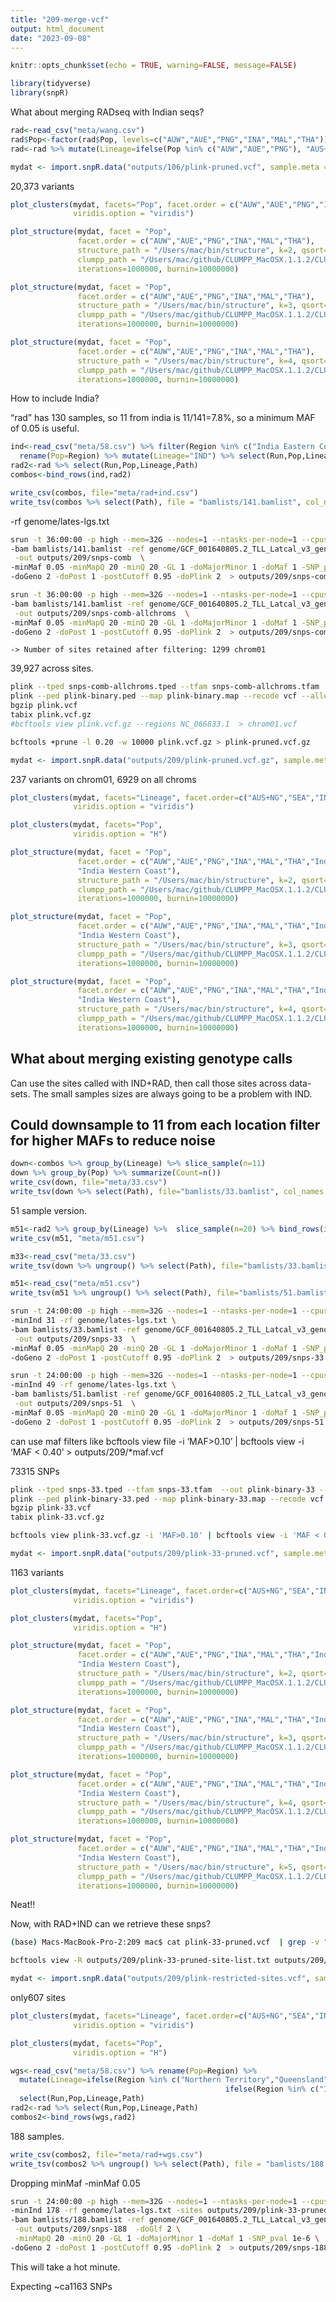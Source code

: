 ```yaml
---
title: "209-merge-vcf"
output: html_document
date: "2023-09-08"
---
```


```r
knitr::opts_chunk$set(echo = TRUE, warning=FALSE, message=FALSE)
```

```r
library(tidyverse)
library(snpR)
```

What about merging RADseq with Indian seqs?

```r
rad<-read_csv("meta/wang.csv")
rad$Pop<-factor(rad$Pop, levels=c("AUW","AUE","PNG","INA","MAL","THA"))
rad<-rad %>% mutate(Lineage=ifelse(Pop %in% c("AUW","AUE","PNG"), "AUS+NG","SEA"))
```


```r
mydat <- import.snpR.data("outputs/106/plink-pruned.vcf", sample.meta = rad %>% select(Run,Pop,Lineage))
```

20,373 variants

```r
plot_clusters(mydat, facets="Pop", facet.order = c("AUW","AUE","PNG","INA","MAL","THA"),
              viridis.option = "viridis")
```

```r
plot_structure(mydat, facet = "Pop", 
               facet.order = c("AUW","AUE","PNG","INA","MAL","THA"),
               structure_path = "/Users/mac/bin/structure", k=2, qsort=FALSE, reps = 1,
               clumpp_path = "/Users/mac/github/CLUMPP_MacOSX.1.1.2/CLUMPP", 
               iterations=1000000, burnin=10000000)
```

```r
plot_structure(mydat, facet = "Pop", 
               facet.order = c("AUW","AUE","PNG","INA","MAL","THA"),
               structure_path = "/Users/mac/bin/structure", k=3, qsort=FALSE, reps = 1,
               clumpp_path = "/Users/mac/github/CLUMPP_MacOSX.1.1.2/CLUMPP", 
               iterations=1000000, burnin=10000000)
```

```r
plot_structure(mydat, facet = "Pop", 
               facet.order = c("AUW","AUE","PNG","INA","MAL","THA"),
               structure_path = "/Users/mac/bin/structure", k=4, qsort=FALSE, reps = 1,
               clumpp_path = "/Users/mac/github/CLUMPP_MacOSX.1.1.2/CLUMPP", 
               iterations=1000000, burnin=10000000)
```


How to include India?

"rad" has 130 samples, so 11 from india is 11/141=7.8%, so a minimum MAF of 0.05 is useful.

```r
ind<-read_csv("meta/58.csv") %>% filter(Region %in% c("India Eastern Coast", "India Western Coast")) %>%
  rename(Pop=Region) %>% mutate(Lineage="IND") %>% select(Run,Pop,Lineage,Path)
rad2<-rad %>% select(Run,Pop,Lineage,Path)
combos<-bind_rows(ind,rad2)
```

```r
write_csv(combos, file="meta/rad+ind.csv")
write_tsv(combos %>% select(Path), file = "bamlists/141.bamlist", col_names = FALSE)
```

-rf genome/lates-lgs.txt 
```sh
srun -t 36:00:00 -p high --mem=32G --nodes=1 --ntasks-per-node=1 --cpus-per-task=12 $HOME/angsd/angsd -nthreads 24 -minInd 134 -r NC_066833.1 \
-bam bamlists/141.bamlist -ref genome/GCF_001640805.2_TLL_Latcal_v3_genomic.fna \
 -out outputs/209/snps-comb  \
-minMaf 0.05 -minMapQ 20 -minQ 20 -GL 1 -doMajorMinor 1 -doMaf 1 -SNP_pval 1e-6 \
-doGeno 2 -doPost 1 -postCutoff 0.95 -doPlink 2  > outputs/209/snps-comb.out 2> outputs/209/snps-comb.err &

srun -t 36:00:00 -p high --mem=32G --nodes=1 --ntasks-per-node=1 --cpus-per-task=12 $HOME/angsd/angsd -nthreads 24 -minInd 134 -rf genome/lates-lgs.txt  \
-bam bamlists/141.bamlist -ref genome/GCF_001640805.2_TLL_Latcal_v3_genomic.fna \
 -out outputs/209/snps-comb-allchroms  \
-minMaf 0.05 -minMapQ 20 -minQ 20 -GL 1 -doMajorMinor 1 -doMaf 1 -SNP_pval 1e-6 \
-doGeno 2 -doPost 1 -postCutoff 0.95 -doPlink 2  > outputs/209/snps-comb-allchroms.out 2> outputs/209/snps-comb-allchroms.err &
```

	-> Number of sites retained after filtering: 1299 chrom01
  39,927 across sites.
  
```sh
plink --tped snps-comb-allchroms.tped --tfam snps-comb-allchroms.tfam  --out plink-binary --recode --allow-extra-chr --noweb
plink --ped plink-binary.ped --map plink-binary.map --recode vcf --allow-extra-chr -out plink
bgzip plink.vcf 
tabix plink.vcf.gz
#bcftools view plink.vcf.gz --regions NC_066833.1  > chrom01.vcf

bcftools +prune -l 0.20 -w 10000 plink.vcf.gz > plink-pruned.vcf.gz
```



```r
mydat <- import.snpR.data("outputs/209/plink-pruned.vcf.gz", sample.meta = combos %>% select(Run,Pop,Lineage))
```

237 variants on chrom01, 6929 on all chroms
      
```r
plot_clusters(mydat, facets="Lineage", facet.order=c("AUS+NG","SEA","IND"),
              viridis.option = "viridis")

plot_clusters(mydat, facets="Pop",
              viridis.option = "H")
```


```r
plot_structure(mydat, facet = "Pop", 
               facet.order = c("AUW","AUE","PNG","INA","MAL","THA","India Eastern Coast",
               "India Western Coast"),
               structure_path = "/Users/mac/bin/structure", k=2, qsort=FALSE, reps = 1,
               clumpp_path = "/Users/mac/github/CLUMPP_MacOSX.1.1.2/CLUMPP", 
               iterations=1000000, burnin=10000000)
```

```r
plot_structure(mydat, facet = "Pop", 
               facet.order = c("AUW","AUE","PNG","INA","MAL","THA","India Eastern Coast",
               "India Western Coast"),
               structure_path = "/Users/mac/bin/structure", k=3, qsort=FALSE, reps = 1,
               clumpp_path = "/Users/mac/github/CLUMPP_MacOSX.1.1.2/CLUMPP", 
               iterations=1000000, burnin=10000000)
```


```r
plot_structure(mydat, facet = "Pop", 
               facet.order = c("AUW","AUE","PNG","INA","MAL","THA","India Eastern Coast",
               "India Western Coast"),
               structure_path = "/Users/mac/bin/structure", k=4, qsort=FALSE, reps = 1,
               clumpp_path = "/Users/mac/github/CLUMPP_MacOSX.1.1.2/CLUMPP", 
               iterations=1000000, burnin=10000000)
```


## What about merging existing genotype calls    

Can use the sites called with IND+RAD, then call those sites across data-sets. The small samples sizes are always going to be a problem with IND. 

## Could downsample to 11 from each location filter for higher MAFs to reduce noise
```r
down<-combos %>% group_by(Lineage) %>% slice_sample(n=11)
down %>% group_by(Pop) %>% summarize(Count=n())
write_csv(down, file="meta/33.csv")
write_tsv(down %>% select(Path), file="bamlists/33.bamlist", col_names = FALSE)
```

51 sample version.  
```r
m51<-rad2 %>% group_by(Lineage) %>%  slice_sample(n=20) %>% bind_rows(ind)
write_csv(m51, "meta/m51.csv")
```

```r
m33<-read_csv("meta/33.csv")
write_tsv(down %>% ungroup() %>% select(Path), file="bamlists/33.bamlist", col_names = FALSE)

m51<-read_csv("meta/m51.csv")
write_tsv(m51 %>% ungroup() %>% select(Path), file="bamlists/51.bamlist", col_names = FALSE)

```

```sh
srun -t 24:00:00 -p high --mem=32G --nodes=1 --ntasks-per-node=1 --cpus-per-task=12 $HOME/angsd/angsd -nthreads 24 \
-minInd 31 -rf genome/lates-lgs.txt \
-bam bamlists/33.bamlist -ref genome/GCF_001640805.2_TLL_Latcal_v3_genomic.fna \
 -out outputs/209/snps-33  \
-minMaf 0.05 -minMapQ 20 -minQ 20 -GL 1 -doMajorMinor 1 -doMaf 1 -SNP_pval 1e-6 \
-doGeno 2 -doPost 1 -postCutoff 0.95 -doPlink 2  > outputs/209/snps-33.out 2> outputs/209/snps-33.err &

srun -t 24:00:00 -p high --mem=32G --nodes=1 --ntasks-per-node=1 --cpus-per-task=12 $HOME/angsd/angsd -nthreads 24 \
-minInd 49 -rf genome/lates-lgs.txt \
-bam bamlists/51.bamlist -ref genome/GCF_001640805.2_TLL_Latcal_v3_genomic.fna \
 -out outputs/209/snps-51  \
-minMaf 0.05 -minMapQ 20 -minQ 20 -GL 1 -doMajorMinor 1 -doMaf 1 -SNP_pval 1e-6 \
-doGeno 2 -doPost 1 -postCutoff 0.95 -doPlink 2  > outputs/209/snps-51.out 2> outputs/209/snps-51.err &
```

can use maf filters like bcftools view file -i 'MAF>0.10' | bcftools view -i 'MAF < 0.40'  > outputs/209/*maf.vcf

73315 SNPs

```sh
plink --tped snps-33.tped --tfam snps-33.tfam  --out plink-binary-33 --recode --allow-extra-chr --noweb
plink --ped plink-binary-33.ped --map plink-binary-33.map --recode vcf --allow-extra-chr -out plink-33
bgzip plink-33.vcf 
tabix plink-33.vcf.gz

bcftools view plink-33.vcf.gz -i 'MAF>0.10' | bcftools view -i 'MAF < 0.40' | bcftools +prune -l 0.20 -w 10000 > plink-33-pruned.vcf
```



```r
mydat <- import.snpR.data("outputs/209/plink-33-pruned.vcf", sample.meta = m33 %>% select(Run,Pop,Lineage))
```

1163 variants
```r
plot_clusters(mydat, facets="Lineage", facet.order=c("AUS+NG","SEA","IND"),
              viridis.option = "viridis")

plot_clusters(mydat, facets="Pop",
              viridis.option = "H")
```


```r
plot_structure(mydat, facet = "Pop", 
               facet.order = c("AUW","AUE","PNG","INA","MAL","THA","India Eastern Coast",
               "India Western Coast"),
               structure_path = "/Users/mac/bin/structure", k=2, qsort=FALSE, reps = 1,
               clumpp_path = "/Users/mac/github/CLUMPP_MacOSX.1.1.2/CLUMPP", 
               iterations=1000000, burnin=10000000)
```

```r
plot_structure(mydat, facet = "Pop", 
               facet.order = c("AUW","AUE","PNG","INA","MAL","THA","India Eastern Coast",
               "India Western Coast"),
               structure_path = "/Users/mac/bin/structure", k=3, qsort=FALSE, reps = 1,
               clumpp_path = "/Users/mac/github/CLUMPP_MacOSX.1.1.2/CLUMPP", 
               iterations=1000000, burnin=10000000)
```


```r
plot_structure(mydat, facet = "Pop", 
               facet.order = c("AUW","AUE","PNG","INA","MAL","THA","India Eastern Coast",
               "India Western Coast"),
               structure_path = "/Users/mac/bin/structure", k=4, qsort=FALSE, reps = 1,
               clumpp_path = "/Users/mac/github/CLUMPP_MacOSX.1.1.2/CLUMPP", 
               iterations=1000000, burnin=10000000)
```

```r
plot_structure(mydat, facet = "Pop", 
               facet.order = c("AUW","AUE","PNG","INA","MAL","THA","India Eastern Coast",
               "India Western Coast"),
               structure_path = "/Users/mac/bin/structure", k=5, qsort=FALSE, reps = 1,
               clumpp_path = "/Users/mac/github/CLUMPP_MacOSX.1.1.2/CLUMPP", 
               iterations=1000000, burnin=10000000)
```
Neat!!

Now, with RAD+IND can we retrieve these snps?
```sh
(base) Macs-MacBook-Pro-2:209 mac$ cat plink-33-pruned.vcf  | grep -v "#" | cut -f 1,2 > plink-33-pruned-site-list.txt

bcftools view -R outputs/209/plink-33-pruned-site-list.txt outputs/209/plink.vcf.gz > outputs/209/plink-restricted-sites.vcf
```


```r
mydat <- import.snpR.data("outputs/209/plink-restricted-sites.vcf", sample.meta = combos %>% select(Run,Pop,Lineage))
```

only607 sites      
```r
plot_clusters(mydat, facets="Lineage", facet.order=c("AUS+NG","SEA","IND"),
              viridis.option = "viridis")

plot_clusters(mydat, facets="Pop",
              viridis.option = "H")
```

```r
wgs<-read_csv("meta/58.csv") %>% rename(Pop=Region) %>% 
  mutate(Lineage=ifelse(Region %in% c("Northern Territory","Queensland","Papua New Guinea"),"AUS+NG",
                                                ifelse(Region %in% c("India Eastern Coast","India Western Coast"),"IND","SEA"))) %>% 
  select(Run,Pop,Lineage,Path)
rad2<-rad %>% select(Run,Pop,Lineage,Path)
combos2<-bind_rows(wgs,rad2)
```

188 samples. 
```r
write_csv(combos2, file="meta/rad+wgs.csv")
write_tsv(combos2 %>% ungroup() %>% select(Path), file = "bamlists/188.bamlist", col_names = FALSE)
```

Dropping minMaf -minMaf 0.05

```sh
srun -t 24:00:00 -p high --mem=32G --nodes=1 --ntasks-per-node=1 --cpus-per-task=12 $HOME/angsd/angsd -nthreads 24 \
-minInd 178 -rf genome/lates-lgs.txt -sites outputs/209/plink-33-pruned-site-list.txt \
-bam bamlists/188.bamlist -ref genome/GCF_001640805.2_TLL_Latcal_v3_genomic.fna \
 -out outputs/209/snps-188  -doGlf 2 \
 -minMapQ 20 -minQ 20 -GL 1 -doMajorMinor 1 -doMaf 1 -SNP_pval 1e-6 \
-doGeno 2 -doPost 1 -postCutoff 0.95 -doPlink 2  > outputs/209/snps-188.out 2> outputs/209/snps-188.err &
```

This will take a hot minute.

Expecting ~ca1163 SNPs

